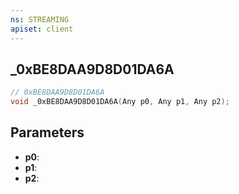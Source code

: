 ```yaml
---
ns: STREAMING
apiset: client
---
```

## _0xBE8DAA9D8D01DA6A

```c
// 0xBE8DAA9D8D01DA6A
void _0xBE8DAA9D8D01DA6A(Any p0, Any p1, Any p2);
```


## Parameters
* **p0**:
* **p1**:
* **p2**: